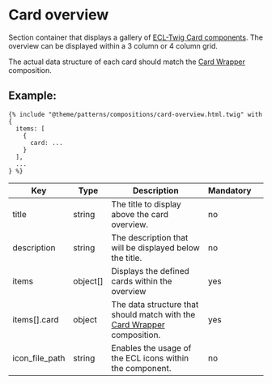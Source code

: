 # Card overview

Section container that displays a gallery of [ECL-Twig Card components](https://ecl-twig-php.netlify.app/ec/?path=/story/components-card).
The overview can be displayed within a 3 column or 4 column grid.

The actual data structure of each card should match the [Card Wrapper](/?path=/docs/compositions-card-wrapper--base) composition.

## Example:

```
{% include "@theme/patterns/compositions/card-overview.html.twig" with {
  items: [
    {
      card: ...
    }
  ],
  ...
} %}
```

| Key            | Type     | Description                                                                                                             | Mandatory |     |
| -------------- | -------- | ----------------------------------------------------------------------------------------------------------------------- | --------- | --- |
| title          | string   | The title to display above the card overview.                                                                           | no        |     |
| description    | string   | The description that will be displayed below the title.                                                                 | no        |     |
| items          | object[] | Displays the defined cards within the overview                                                                          | yes       |     |
| items[].card   | object   | The data structure that should match with the [Card Wrapper](/?path=/docs/compositions-card-wrapper--base) composition. | yes       |     |
| icon_file_path | string   | Enables the usage of the ECL icons within the component.                                                                | no        |
